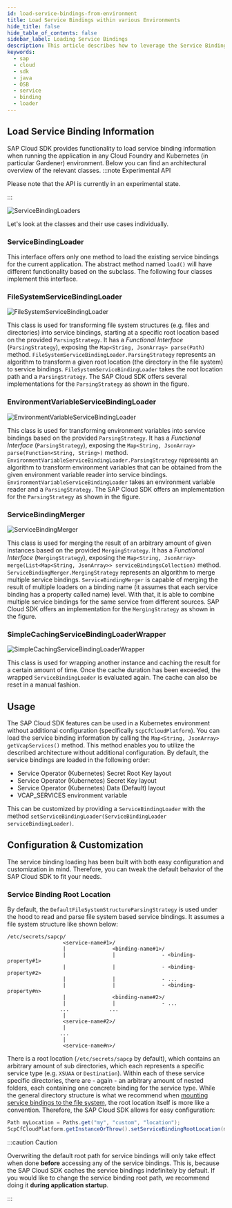```yaml
---
id: load-service-bindings-from-environment
title: Load Service Bindings within various Environments
hide_title: false
hide_table_of_contents: false
sidebar_label: Loading Service Bindings
description: This article describes how to leverage the Service Binding Loader API of the SAP Cloud SDK for Java to read service information in different environments.
keywords:
  - sap
  - cloud
  - sdk
  - java
  - OSB
  - service
  - binding
  - loader
---
```


## Load Service Binding Information

SAP Cloud SDK provides functionality to load service binding information when running the application in any Cloud Foundry and Kubernetes (in particular Gardener) environment.
Below you can find an architectural overview of the relevant classes.
:::note Experimental API

Please note that the API is currently in an experimental state.

:::

![ServiceBindingLoaders](/img/ServiceBindingLoaders.png 'ServiceBindingLoaders')

Let's look at the classes and their use cases individually.

### ServiceBindingLoader

This interface offers only one method to load the existing service bindings for the current application.
The abstract method named `load()` will have different functionality based on the subclass.
The following four classes implement this interface.

### FileSystemServiceBindingLoader

![FileSystemServiceBindingLoader](/img/FSSBL.png 'FileSystemServiceBindingLoader')

This class is used for transforming file system structures (e.g. files and directories) into service bindings, starting at a specific root location based on the provided `ParsingStrategy`.
It has a _Functional Interface_ (`ParsingStrategy`), exposing the `Map<String, JsonArray> parse(Path)` method.
`FileSystemServiceBindingLoader.ParsingStrategy` represents an algorithm to transform a given root location (the directory in the file system) to service bindings.
`FileSystemServiceBindingLoader` takes the root location path and a `ParsingStrategy`.
The SAP Cloud SDK offers several implementations for the `ParsingStrategy` as shown in the figure.

### EnvironmentVariableServiceBindingLoader

![EnvironmentVariableServiceBindingLoader](/img/EVSBL.png 'EnvironmentVariableServiceBindingLoader')

This class is used for transforming environment variables into service bindings based on the provided `ParsingStrategy`.
It has a _Functional Interface_ (`ParsingStrategy`), exposing the `Map<String, JsonArray> parse(Function<String, String>)` method.
`EnvironmentVariableServiceBindingLoader.ParsingStrategy` represents an algorithm to transform environment variables that can be obtained from the given environment variable reader into service bindings.
`EnvironmentVariableServiceBindingLoader` takes an environment variable reader and a `ParsingStrategy`.
The SAP Cloud SDK offers an implementation for the `ParsingStrategy` as shown in the figure.

### ServiceBindingMerger

![ServiceBindingMerger](/img/SBM.png 'ServiceBindingMerger')

This class is used for merging the result of an arbitrary amount of given instances based on the provided `MergingStrategy`.
It has a _Functional Interface_ (`MergingStrategy`), exposing the `Map<String, JsonArray> merge(List<Map<String, JsonArray>> serviceBindingsCollection)` method.
`ServiceBindingMerger.MergingStrategy` represents an algorithm to merge multiple service bindings.
`ServiceBindingMerger` is capable of merging the result of multiple loaders on a binding name (it assumes that each service binding has a property called name) level.
With that, it is able to combine multiple service bindings for the same service from different sources.
SAP Cloud SDK offers an implementation for the `MergingStrategy` as shown in the figure.

### SimpleCachingServiceBindingLoaderWrapper

![SimpleCachingServiceBindingLoaderWrapper](/img/SCSBLW.png 'SimpleCachingServiceBindingLoaderWrapper')

This class is used for wrapping another instance and caching the result for a certain amount of time.
Once the cache duration has been exceeded, the wrapped `ServiceBindingLoader` is evaluated again.
The cache can also be reset in a manual fashion.

## Usage

The SAP Cloud SDK features can be used in a Kubernetes environment without additional configuration (specifically `ScpCfCloudPlatform`).
You can load the service binding information by calling the `Map<String, JsonArray> getVcapServices()` method.
This method enables you to utilize the described architecture without additional configuration.
By default, the service bindings are loaded in the following order:

- Service Operator (Kubernetes) Secret Root Key layout
- Service Operator (Kubernetes) Secret Key layout
- Service Operator (Kubernetes) Data (Default) layout
- VCAP_SERVICES environment variable

This can be customized by providing a `ServiceBindingLoader` with the method `setServiceBindingLoader(ServiceBindingLoader serviceBindingLoader)`.

## Configuration & Customization

The service binding loading has been built with both easy configuration and customization in mind.
Therefore, you can tweak the default behavior of the SAP Cloud SDK to fit your needs.

### Service Binding Root Location

By default, the `DefaultFileSystemStructureParsingStrategy` is used under the hood to read and parse file system based service bindings.
It assumes a file system structure like shown below:

```
/etc/secrets/sapcp/
                  <service-name#1>/
                  |               <binding-name#1>/
                  |               |               - <binding-property#1>
                  |               |               - <binding-property#2>
                  |               |               - ...
                  |               |               - <binding-property#n>
                  |               <binding-name#2>/
                  |               |               - ...
                 ...             ...
                  |
                  <service-name#2>/
                  |
                 ...
                  |
                  <service-name#n>/
```

There is a root location (`/etc/secrets/sapcp` by default), which contains an arbitrary amount of sub directories, which each represents a specific service type (e.g. `XSUAA` or `Destination`).
Within each of these service specific directories, there are - again - an arbitrary amount of nested folders, each containing one concrete binding for the service type.
While the general directory structure is what we recommend when [mounting service bindings to the file system](../../environments/sap-btp-kubernetes-environment-with-sap-gardener#bind-sap-btp-services-to-the-application), the root location itself is more like a convention.
Therefore, the SAP Cloud SDK allows for easy configuration:

```java
Path myLocation = Paths.get("my", "custom", "location");
ScpCfCloudPlatform.getInstanceOrThrow().setServiceBindingRootLocation(myLocation);
```

:::caution Caution

Overwriting the default root path for service bindings will only take effect when done **before** accessing any of the service bindings.
This is, because the SAP Cloud SDK caches the service bindings indefinitely by default.
If you would like to change the service binding root path, we recommend doing it **during application startup**.

:::
